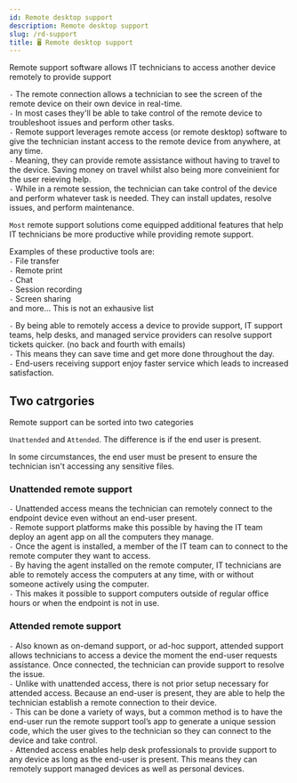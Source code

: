 ```yaml
---
id: Remote desktop support
description: Remote desktop support
slug: /rd-support
title: 🖥️ Remote desktop support
---
```


<p className="grey">Remote support software allows IT technicians to access another device remotely to provide support</p>

`-` The remote connection allows a technician to see the screen of the remote device on their own device in real-time. <br />
`-` In most cases they'll be able to take control of the remote device to troubleshoot issues and perform other tasks. <br />
`-` Remote support leverages remote access (or remote desktop) software to give the technician instant access to the remote device from anywhere, at any time. <br />
`-` Meaning, they can provide remote assistance without having to travel to the device. Saving money on travel whilst also being more conveinient for the user reieving help. <br />
`-` While in a remote session, the technician can take control of the device and perform whatever task is needed. They can install updates, resolve issues, and perform maintenance. <br />

`Most` remote support solutions come equipped additional features that help IT technicians be more productive while providing remote support. <br />

Examples of these productive tools are: <br />
`-` File transfer <br />
`-` Remote print <br />
`-` Chat <br />
`-` Session recording <br />
`-` Screen sharing <br />
and more... This is not an exhausive list <br />

`-` By being able to remotely access a device to provide support, IT support teams, help desks, and managed service providers can resolve support tickets quicker. (no back and fourth with emails)  <br />
`-` This means they can save time and get more done throughout the day. <br />
`-` End-users receiving support enjoy faster service which leads to increased satisfaction. <br />


## Two catrgories
<p className="grey">Remote support can be sorted into two categories </p>

`Unattended` and `Attended`. The difference is if the end user is present. <br />

In some circumstances, the end user must be present to ensure the technician isn't accessing any sensitive files.  <br />

### Unattended remote support
`-` Unattended access means the technician can remotely connect to the endpoint device even without an end-user present. <br />
`-` Remote support platforms make this possible by having the IT team deploy an agent app on all the computers they manage. <br />
`-` Once the agent is installed, a member of the IT team can to connect to the remote computer they want to access. <br />
`-` By having the agent installed on the remote computer, IT technicians are able to remotely access the computers at any time, with or without someone actively using the computer. <br />
`-` This makes it possible to support computers outside of regular office hours or when the endpoint is not in use. <br />

### Attended remote support

`-` Also known as on-demand support, or ad-hoc support, attended support allows technicians to access a device the moment the end-user requests assistance. Once connected, the technician can provide support to resolve the issue. <br />
`-` Unlike with unattended access, there is not prior setup necessary for attended access. Because an end-user is present, they are able to help the technician establish a remote connection to their device. <br />
`-` This can be done a variety of ways, but a common method is to have the end-user run the remote support tool’s app to generate a unique session code, which the user gives to the technician so they can connect to the device and take control. <br />
`-` Attended access enables help desk professionals to provide support to any device as long as the end-user is present. This means they can remotely support managed devices as well as personal devices. <br />